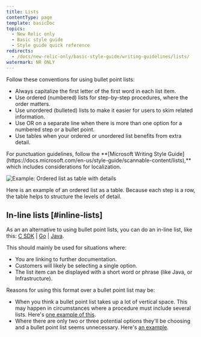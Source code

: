 ```yaml
---
title: Lists
contentType: page
template: basicDoc
topics:
  - New Relic only
  - Basic style guide
  - Style guide quick reference
redirects:
  - /docs/new-relic-only/basic-style-guide/writing-guidelines/lists/
watermark: NR ONLY
---
```


Follow these conventions for using bullet point lists:

* Always capitalize the first letter of the first word in each list item.
* Use ordered (numbered) lists for step-by-step procedures, where the order matters.
* Use unordered (bulleted) lists to make it easier for users to skim related information.
* Use OR on a separate line when there is more than one option for a numbered step or a bullet point.
* Use tables when your ordered or unordered list benefits from extra detail.

<Callout variant="tip">
  For punctuation guidelines, follow the **[Microsoft Writing Style Guide](https://docs.microsoft.com/en-us/style-guide/scannable-content/lists),** which includes considerations for localization.
</Callout>

![Example: Ordered list as table with details](./images/tables-example.png "Example: Ordered list as table with details")

Here is an example of an ordered list as a table. Because each step is a row, the table helps to structure the levels of detail.

## In-line lists [#inline-lists]

As an an alternative to using bullet point lists, you can do an in-line list, like this: [C SDK](https://docs.newrelic.com/docs/agents/c-sdk/instrumentation/enable-distributed-tracing-your-c-applications) \| [Go](https://docs.newrelic.com/docs/agents/go-agent/features/distributed-tracing-go#create-manually) \| [Java](https://docs.newrelic.com/docs/agents/java-agent/api-guides/guide-using-java-agent-api#trace-calls).

This should mainly be used for situations where:

* You are linking to further documentation.
* Customers will likely be selecting a single option.
* The list item can be displayed with a short word or phrase (like Java, or Infrastructure).

Reasons for using this format over a bullet point list may be:

* When you think a bullet point list takes up a lot of vertical space. This may happen in circumstances where a procedure must include several lists. Here's [one example of this](/docs/understand-dependencies/distributed-tracing/enable-configure/enable-distributed-tracing#enable).
* Where there are only two or three potential options they'll be choosing and a bullet point list seems unnecessary. Here's [an example](/docs/agents/net-agent/installation/introduction-net-agent-install#requiremnts).
